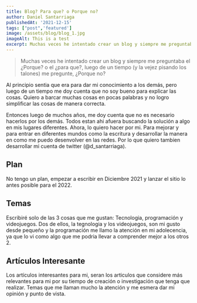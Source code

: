```yaml
---
title: Blog? Para que? o Porque no?
author: Daniel Santarriaga
publishedAt: '2021-12-15'
tags: ["post",'featured']
image: /assets/blog/blog_1.jpg
imageAlt: This is a test
excerpt: Muchas veces he intentado crear un blog y siempre me preguntaba el ¿Porque? o el ¿para que?, luego de un tiempo (y la vejez pisando los talones) me pregunte, ¿Porque no?
---
```


> Muchas veces he intentado crear un blog y siempre me preguntaba el ¿Porque? o el ¿para que?, luego de un tiempo (y la vejez pisando los talones) me pregunte, ¿Porque no?

Al principio sentia que era para dar mi conocimiento a los demás, pero luego de un tiempo me doy cuenta que no soy bueno para explicar las cosas. Quiero a barcar muchas cosas en pocas palabras y no logro simplificar las cosas de manera correcta.

Entonces luego de muchos años, me doy cuenta que no es necesario hacerlos por los demás. Todos estan ahi afuera buscando la solución a algo en mis lugares diferentes. Ahora, lo quiero hacer por mi. Para mejorar y para entrar en diferentes mundos como la escritura y desarrollar la manera en como me puedo desenvolver en las redes. Por lo que quiero tambien desarrollar mi cuenta de twitter (@d_santarriaga).

## Plan

No tengo un plan, empezar a escribir en Diciembre 2021 y lanzar el sitio lo antes posible para el 2022.

## Temas

Escribiré solo de las 3 cosas que me gustan: Tecnologia, programación y videojuegos. Dos de ellos, la tegnologia y los videojuegos, son mi gusto desde pequeño y la programación me llamo la atención en mi adolecencia, ya que lo vi como algo que me podria llevar a comprender mejor a los otros 2.

## Artículos Interesante

Los artículos interesantes para mi, seran los articulos que considere más relevantes para mi por su tiempo de creación o investigación que tenga que realizar. Temas que me llaman mucho la atención y me esmera dar mi opinión y punto de vista.